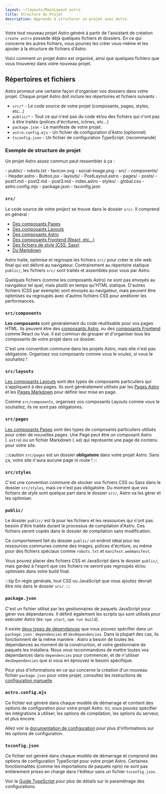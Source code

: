 ```yaml
---
layout: ~/layouts/MainLayout.astro
title: Structure du Projet
description: Apprends à structurer un projet avec Astro.
---
```


Votre tout nouveau projet Astro généré à partir de l'assistant de création `create astro` possède déjà quelques fichiers et dossiers. En ce qui concerne les autres fichiers, vous pourrez les créer vous-même et les ajouter à la structure de fichiers d'Astro.

Voici comment un projet Astro est organisé, ainsi que quelques fichiers que vous trouverez dans votre nouveau projet.

## Répertoires et fichiers

Astro promeut une certaine façon d'organiser vos dossiers dans votre projet. Chaque projet Astro doit inclure les répertoires et fichiers suivants :

- `src/*` - Le code source de votre projet (composants, pages, styles, etc...)
- `public/*` - Tout ce qui n'est pas du code et/ou des fichiers qui n'ont pas à être traités (polices d'écritures, icônes, etc...)
- `package.json` - Le manifeste de votre projet.
- `astro.config.mjs` - Un fichier de configuration d'Astro (optionnel)
- `tsconfig.json` - Un fichier de configuration TypeScript. (recommandé)

### Exemple de structure de projet

Un projet Astro assez commun peut ressembler à ça :

<FileTree>
- public/
  - robots.txt
  - favicon.svg
  - social-image.png
- src/
  - components/
    - Header.astro
    - Button.jsx
  - layouts/
    - PostLayout.astro
  - pages/
    - posts/
      - post1.md
      - post2.md
      - post3.md
    - index.astro
  - styles/
    - global.css
- astro.config.mjs
- package.json
- tsconfig.json
</FileTree>

### `src/`

Le code source de votre project se trouve dans le dossier `src/`. Il comprend en général :

- [Des composants Pages](/fr/core-concepts/astro-pages/)
- [Des composants Layouts](/fr/core-concepts/layouts/)
- [Des composants Astro](/fr/core-concepts/astro-components/)
- [Des composants Frontend (React, etc...)](/fr/core-concepts/framework-components/)
- [Des fichiers de style (CSS, Sass)](/fr/guides/styling/)
- [Du Markdown](/fr/guides/markdown-content/)

Astro traite, optimise et regroupe les fichiers `src/` pour créer le site web final qui est délivré au navigateur. Contrairement au répertoire statique `public/`, les fichiers `src/` sont traités et assemblés pour vous par Astro.

Quelques fichiers (comme les composants Astro) ne sont pas envoyés au navigateur tel quel, mais plutôt en temps qu'HTML statique. D'autres fichiers (CSS par exemple) sont envoyés au navigateur, mais peuvent être optimisés ou regroupés avec d'autres fichiers CSS pour améliorer les performances.

### `src/components`

**Les composants** sont généralement du code réutilisable pour vos pages HTML. Ils peuvent être des [composants Astro](/fr/core-concepts/astro-components/), ou des [composants Frontend](/fr/core-concepts/framework-components/) comme React ou Vue. Il est commun de grouper et d'organiser tous les composants de votre projet dans ce dossier.

C'est une convention commune dans les projets Astro, mais elle n'est pas obligatoire. Organisez vos composants comme vous le voulez, si vous le souhaitez !

### `src/layouts`

[Les composants Layouts](/fr/core-concepts/layouts/) sont des types de composants particuliers qui s'appliquent à des pages. Ils sont généralement utilisés par les [Pages Astro](/fr/core-concepts/astro-pages/) et les [Pages Markdown](/fr/guides/markdown-content/) pour définir leur mise en page.

Comme `src/components`, organisez vos composants Layouts comme vous le souhaitez, ils ne sont pas obligatoires.

### `src/pages`

[Les composants Pages](/fr/core-concepts/astro-pages/) sont des types de composants particuliers utilisés pour créer de nouvelles pages. Une Page peut être un composant Astro (`.astro`) ou un fichier Markdown (`.md`) qui représente une page de contenu pour votre site.

:::caution
`src/pages` est un dossier **obligatoire** dans votre projet Astro. Sans ça, votre site n'aura aucune page ni route !
:::

### `src/styles`

C'est une convention commune de stocker vos fichiers CSS ou Sass dans le dossier `src/styles`, mais ce n'est pas obligatoire. Du moment que vos fichiers de style sont quelque part dans le dossier `src/`, Astro va les gérer et les optimiser.

### `public/`

Le dossier `public/` est là pour les fichiers et les ressources qui n'ont pas besoin d'être traités durant le processus de compilation d'Astro. Ces fichiers seront copiés dans le dossier de compilation sans modification.

Ce comportement fait du dossier `public/` un endroit idéal pour les ressources communes comme des images, polices d'écriture, ou même pour des fichiers spéciaux comme `robots.txt` et `manifest.webmanifest`.

Vous pouvez placer des fichiers CSS et JavaScript dans le dossier `public/`, mais gardez à l'esprit que ces fichiers ne seront pas regroupés et/ou optimisés dans votre build final.

:::tip
En règle générale, tout CSS ou JavaScript que vous ajoutez devrait être mis dans le dossier `src/`.
:::

### `package.json`

C'est un fichier utilisé par les gestionnaires de paquets JavaScript pour gérer vos dépendances. Il définit également les scripts qui sont utilisés pour exécuter Astro (ex: `npm start`, `npm run build`).

Il existe [deux types de dépendances](https://docs.npmjs.com/specifying-dependencies-and-devdependencies-in-a-package-json-file) que vous pouvez spécifier dans un `package.json` : `dependencies` et `devDependencies`. Dans la plupart des cas, ils fonctionnent de la même manière : Astro a besoin de toutes les dépendances au moment de la construction, et votre gestionnaire de paquets les installera. Nous vous recommandons de mettre toutes vos dépendances dans `dependencies` pour commencer, et de n'utiliser `devDependencies` que si vous en éprouvez le besoin spécifique.

Pour plus d'informations en ce qui concerne la création d'un nouveau fichier `package.json` pour votre projet, consultez les instructions de [configuration manuelle](/fr/install/manual/).

### `astro.config.mjs`

Ce fichier est généré dans chaque modèle de démarrage et contient des options de configuration pour votre projet Astro. Ici, vous pouvez spécifier les intégrations à utiliser, les options de compilation, les options du serveur, et plus encore.

Allez voir la [documentation de configuration](/fr/reference/configuration-reference/) pour plus d'informations sur les options de configuration.

### `tsconfig.json`

Ce fichier est généré dans chaque modèle de démarrage et comprend des options de configuration TypeScript pour votre projet Astro. Certaines fonctionnalités (comme les importations de paquets npm) ne sont pas entièrement prises en charge dans l'éditeur sans un fichier `tsconfig.json`.

Voir le [Guide TypeScript](/fr/guides/typescript/) pour plus de détails sur le paramétrage des configurations.
